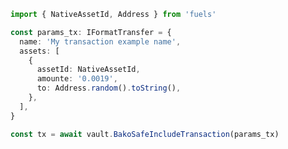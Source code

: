 ```ts
import { NativeAssetId, Address } from 'fuels'

const params_tx: IFormatTransfer = {
  name: 'My transaction example name',
  assets: [
    {
      assetId: NativeAssetId,
      amounte: '0.0019',
      to: Address.random().toString(),
    },
  ],
}

const tx = await vault.BakoSafeIncludeTransaction(params_tx)
```
